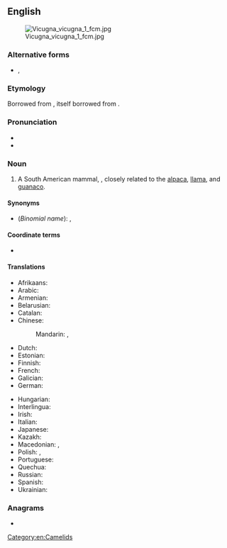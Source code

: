 {{also|Vicuna|vicuña}}
==English==
{{wikipedia}}
[[File:Vicugna vicugna 1 fcm.jpg|thumb]]

===Alternative forms===
* {{l|en|vicuña}}, {{l|en|vicugna}}

===Etymology===
Borrowed from {{bor|en|es|vicuña}}, itself borrowed from {{bor|en|qu|wik'uña}}.

===Pronunciation===
* {{IPA|en|/vɪˈkuːnjə/}}
* {{audio|en|LL-Q1860 (eng)-Vealhurl-vicuna.wav|Audio (southern England)}}

===Noun===
{{en-noun}}

# A South American mammal, {{taxlink|Vicugna vicugna|species|noshow=1}}, closely related to the [[alpaca]], [[llama]], and [[guanaco]].

====Synonyms====
* (''Binomial name''): {{taxlink|Lama vicugna|species|noshow=1}}, {{taxlink|Vicugna vicugna|species|noshow=1}}

====Coordinate terms====
* {{list:camelids/en}}

====Translations====
{{trans-top|vicuna}}
* Afrikaans: {{t|af|vikoenja}}
* Arabic: {{t-needed|ar}}
* Armenian: {{t-needed|hy}}
* Belarusian: {{t|be|вікунья|f}}
* Catalan: {{t|ca|vicunya|m}}
* Chinese:
*: Mandarin: {{t|cmn|小羊駝}}, {{t|cmn|小羊驼|tr=xiǎoyángtuó}}
* Dutch: {{t+|nl|vicuña|m}}
* Estonian: {{t|et|vikunja}}
* Finnish: {{t+|fi|vikunja}}
* French: {{t+|fr|vigogne|m}}
* Galician: {{t|gl|vicuña|f}}
* German: {{t+|de|Vikunja|n}}
{{trans-mid}}
* Hungarian: {{t|hu|vikunya }}
* Interlingua: {{t|ia|vicunia}}
* Irish: {{t-check|ga|viciúna|m}}
* Italian: {{t+|it|vigogna|f}}
* Japanese: {{t|ja|ビクーニャ|tr=bikūnya}}
* Kazakh: {{t|kk|викунья}}
* Macedonian: {{t|mk|ви́куња|f}}, {{t|mk|ви́коња|f}}
* Polish: {{t+|pl|wigoń|m}}, {{t+|pl|wikunia|f}}
* Portuguese: {{t+|pt|vicunha|f}}
* Quechua: {{t|qu|wik'uña}}
* Russian: {{t+|ru|вику́нья|f}}
* Spanish: {{t+|es|vicuña|f}}
* Ukrainian: {{t-needed|uk}}
{{trans-bottom}}

===Anagrams===
* {{anagrams|en|a=acinuv|UNIVAC}}

[[Category:en:Camelids]]